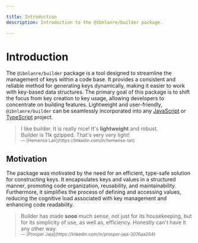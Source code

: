 ```yaml
---

title: Introduction
description: Introduction to the @ibnlanre/builder package.

---
```


# Introduction

The `@ibnlanre/builder` package is a tool designed to streamline the management of keys within a code base. It provides a consistent and reliable method for generating keys dynamically, making it easier to work with key-based data structures. The primary goal of this package is to shift the focus from key creation to key usage, allowing developers to concentrate on building features. Lightweight and user-friendly, `@ibnlanre/builder` can be seamlessly incorporated into any [JavaScript][pluralsight] or [TypeScript][typescript] project.

<blockquote className="nx-text-2xl nx-italic nx-leading-tight nx-mt-8 nx-border-gray-300 nx-text-justify nx-text-gray-700 dark:nx-border-gray-700 dark:nx-text-gray-400 ltr:nx-border-l-2 ltr:nx-pl-6 rtl:nx-border-r-2 rtl:nx-pr-6">I like builder. It is really nice! It's <strong>lightweight</strong> and robust.<br />Builder is 11k gzipped. That's very very light!<br /><small className="nx-not-italic nx-mt-3 nx-inline-block">— [Hemense Lan](https://linkedin.com/in/hemense-lan)</small></blockquote>

## Motivation

The package was motivated by the need for an efficient, type-safe solution for constructing keys. It encapsulates keys and values in a structured manner, promoting code organization, reusability, and maintainability. Furthermore, it simplifies the process of defining and accessing values, reducing the cognitive load associated with key management and enhancing code readability.

<blockquote className="nx-text-2xl nx-italic nx-leading-tight nx-mt-8 nx-border-gray-300 nx-text-justify nx-text-gray-700 dark:nx-border-gray-700 dark:nx-text-gray-400 ltr:nx-border-l-2 ltr:nx-pl-6 rtl:nx-border-r-2 rtl:nx-pr-6">Builder has made <strong>sooo</strong> much sense, not just for its housekeeping, but for its simplicity of use, as well as, efficiency. Honestly can't have it any other way.<br /><small className="nx-not-italic nx-mt-3 nx-inline-block">— [Prosper Jaja](https://linkedin.com/in/prosper-jaja-3076aa264)</small></blockquote>

[2]: /core-concepts/create-builder
[3]: /core-concepts/builder-object
[4]: /core-concepts/registers

[typescript]: https://www.typescriptlang.org
[pluralsight]: https://www.javascript.com/
